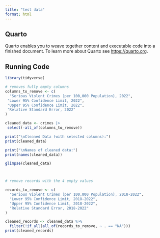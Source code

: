 ```yaml
---
title: "test data"
format: html
---
```


## Quarto

Quarto enables you to weave together content and executable code into a finished document. To learn more about Quarto see <https://quarto.org>.

## Running Code

```r
library(tidyverse)

# removes fully empty columns
columns_to_remove <- c(
  "Serious Violent Crimes (per 100,000 Population), 2022",
 "Lower 95% Confidence Limit, 2022",
 "Upper 95% Confidence Limit, 2022",
 "Relative Standard Error, 2022"
)

cleaned_data <- crimes |>
 select(-all_of(columns_to_remove))

print("\nCleaned Data (with selected columns):")
print(cleaned_data)

print("\nNames of cleaned data:")
print(names(cleaned_data))

glimpse(cleaned_data)



# remove records with the 4 empty values

records_to_remove <- c(
  "Serious Violent Crimes (per 100,000 Population), 2018-2022",
  "Lower 95% Confidence Limit, 2018-2022",
  "Upper 95% Confidence Limit, 2018-2022",
  "Relative Standard Error, 2018-2022"
)

cleaned_records <- cleaned_data %>%
  filter(!if_all(all_of(records_to_remove, ~ . == "NA")))
print(cleaned_records)








```


```r

```

